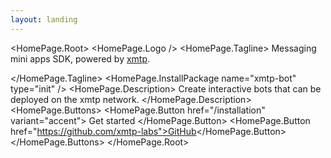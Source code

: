 ```yaml
---
layout: landing
---
```



<HomePage.Root>
  <HomePage.Logo />
  <HomePage.Tagline>
    Messaging mini apps SDK, powered by [xmtp](https://xmtp.org).

  </HomePage.Tagline>
  <HomePage.InstallPackage
    name="xmtp-bot"
    type="init"
  />
  <HomePage.Description>
    Create interactive bots that can be deployed on the xmtp network.
  </HomePage.Description>
  <HomePage.Buttons>
    <HomePage.Button href="/installation" variant="accent">
      Get started
    </HomePage.Button>
    <HomePage.Button href="https://github.com/xmtp-labs">GitHub</HomePage.Button>
  </HomePage.Buttons>
</HomePage.Root>
